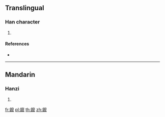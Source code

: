 {{character info/new}}
{{also|镩}}
==Translingual==

===Han character===
{{Han char|rn=167|rad=金|as=18|sn=26|four=|canj=CJCV}}

# {{defn|Han|sort=金18}}

====References====
* {{Han ref|kx=1327.180|dkj=41072|dj=1828.220|hdz=64275.160|uh=9479|ud=38009}}

----

==Mandarin==

===Hanzi===
{{cmn-hanzi|sim=镩|pin=[[cuàn]] ([[cuan4]])|wg=ts'uan<sup>4</sup>}}

# {{defn|lang=cmn|sort=金18}}

[[fr:鑹]]
[[pl:鑹]]
[[th:鑹]]
[[zh:鑹]]